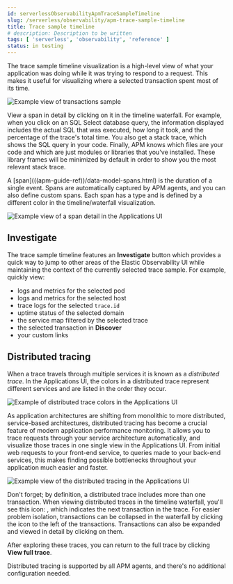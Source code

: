 ```yaml
---
id: serverlessObservabilityApmTraceSampleTimeline
slug: /serverless/observability/apm-trace-sample-timeline
title: Trace sample timeline
# description: Description to be written
tags: [ 'serverless', 'observability', 'reference' ]
status: in testing
---
```


<p><DocBadge template="technical preview" /></p>

The trace sample timeline visualization is a high-level view of what your application was doing while it was trying to respond to a request.
This makes it useful for visualizing where a selected transaction spent most of its time.

![Example view of transactions sample](images/transactions/apm-transaction-sample.png)

View a span in detail by clicking on it in the timeline waterfall.
For example, when you click on an SQL Select database query,
the information displayed includes the actual SQL that was executed, how long it took,
and the percentage of the trace's total time.
You also get a stack trace, which shows the SQL query in your code.
Finally, APM knows which files are your code and which are just modules or libraries that you've installed.
These library frames will be minimized by default in order to show you the most relevant stack trace.

<DocCallOut title="Tip">
A [span](((apm-guide-ref))/data-model-spans.html) is the duration of a single event.
Spans are automatically captured by APM agents, and you can also define custom spans.
Each span has a type and is defined by a different color in the timeline/waterfall visualization.
</DocCallOut>

![Example view of a span detail in the Applications UI](images/spans/apm-span-detail.png)

## Investigate

The trace sample timeline features an **Investigate** button which provides a quick way to jump
to other areas of the Elastic Observability UI while maintaining the context of the currently selected trace sample.
For example, quickly view:

* logs and metrics for the selected pod
* logs and metrics for the selected host
* trace logs for the selected `trace.id`
* uptime status of the selected domain
* the <DocLink id="serverlessObservabilityApmServiceMap">service map</DocLink> filtered by the selected trace
* the selected transaction in **Discover**
* your <DocLink id="serverlessObservabilityApmCreateCustomLinks">custom links</DocLink>

## Distributed tracing

When a trace travels through multiple services it is known as a _distributed trace_.
In the Applications UI, the colors in a distributed trace represent different services and
are listed in the order they occur.

![Example of distributed trace colors in the Applications UI](images/spans/apm-services-trace.png)

As application architectures are shifting from monolithic to more distributed, service-based architectures,
distributed tracing has become a crucial feature of modern application performance monitoring.
It allows you to trace requests through your service architecture automatically, and visualize those traces in one single view in the Applications UI.
From initial web requests to your front-end service, to queries made to your back-end services,
this makes finding possible bottlenecks throughout your application much easier and faster.

![Example view of the distributed tracing in the Applications UI](images/spans/apm-distributed-tracing.png)

Don't forget; by definition, a distributed trace includes more than one transaction.
When viewing distributed traces in the timeline waterfall,
you'll see this icon: <DocIcon type="merge" title="Merge" />,
which indicates the next transaction in the trace.
For easier problem isolation, transactions can be collapsed in the waterfall by clicking
the icon to the left of the transactions.
Transactions can also be expanded and viewed in detail by clicking on them.

After exploring these traces,
you can return to the full trace by clicking **View full trace**.

<DocCallOut title="Tip">
Distributed tracing is supported by all APM agents, and there's no additional configuration needed.
</DocCallOut>

